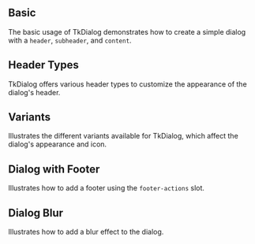 
## Basic

The basic usage of TkDialog demonstrates how to create a simple dialog with a `header`, `subheader`, and `content`.

<Basic />

## Header Types

TkDialog offers various header types to customize the appearance of the dialog's header.

<HeaderTypes />

## Variants

Illustrates the different variants available for TkDialog, which affect the dialog's appearance and icon.

<Variants />

## Dialog with Footer

Illustrates how to add a footer using the `footer-actions` slot.

<DialogWithFooter />

## Dialog Blur

Illustrates how to add a blur effect to the dialog.

<DialogBlur />